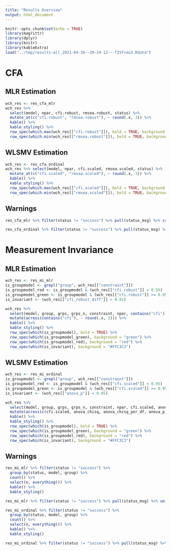 ```yaml
---
title: "Results Overview"
output: html_document
---
```


```r
knitr::opts_chunk$set(echo = TRUE)
library(magrittr)
library(dplyr)
library(knitr)
library(kableExtra)
load("../tmp/results-all_2021-04-26--20-24-12---f25fcea3.Rdata")
```


# CFA

## MLR Estimation

```r
wch_res <- res_cfa_mlr
wch_res %>% 
  select(model, npar, cfi.robust, rmsea.robust, status) %>%
  mutate_at(c("cfi.robust", "rmsea.robust"), ~ round(.x, 3)) %>%
  kable() %>%
  kable_styling() %>%
  row_spec(which.max(wch_res[["cfi.robust"]]), bold = TRUE, background = "lightgreen") %>%
  row_spec(which.min(wch_res[["rmsea.robust"]]), bold = TRUE, background = "lightgreen")
```

## WLSMV Estimation

```r
wch_res <- res_cfa_ordinal
wch_res %>% select(model, npar, cfi.scaled, rmsea.scaled, status) %>%
  mutate_at(c("cfi.scaled", "rmsea.scaled"), ~ round(.x, 3)) %>%
  kable() %>%
  kable_styling() %>%
  row_spec(which.max(wch_res[["cfi.scaled"]]), bold = TRUE, background = "lightgreen") %>%
  row_spec(which.min(wch_res[["rmsea.scaled"]]), bold = TRUE, background = "lightgreen")

```

## Warnings

```r
res_cfa_mlr %>% filter(status != "success") %>% pull(status_msg) %>% cat()
```


```r
res_cfa_ordinal %>% filter(status != "success") %>% pull(status_msg) %>% cat()
```


# Measurement Invariance

## MLR Estimation

```r
wch_res <- res_mi_mlr
is_groupmodel <- grepl("group", wch_res[["constraint"]])
is_groupmodel_red <- is_groupmodel & (wch_res[["cfi.robust"]] < 0.95)
is_groupmodel_green <- is_groupmodel & (wch_res[["cfi.robust"]] >= 0.95)
is_invariant <- (wch_res[["cfi_robust_diff"]] > 0.01)

wch_res %>% 
  select(model, group, grps, grps_n, constraint, npar, contains("cfi")) %>%
  mutate(across(contains("cfi"), ~ round(.x, 3))) %>%
  kable() %>%
  kable_styling() %>%
  row_spec(which(is_groupmodel), bold = TRUE) %>%
  row_spec(which(is_groupmodel_green), background = "green") %>%
  row_spec(which(is_groupmodel_red), background = "red") %>%
  row_spec(which(is_invariant), background = "#FFC3C3")

```

## WLSMV Estimation

```r
wch_res <- res_mi_ordinal
is_groupmodel <- grepl("group", wch_res[["constraint"]])
is_groupmodel_red <- is_groupmodel & (wch_res[["cfi.scaled"]] < 0.95)
is_groupmodel_green <- is_groupmodel & (wch_res[["cfi.scaled"]] >= 0.95)
is_invariant <- (wch_res[["anova_p"]] < 0.05)

wch_res %>% 
  select(model, group, grps, grps_n, constraint, npar, cfi.scaled, anova_chisq, anova_df, anova_chisq_per_df, anova_p) %>%
  mutate(across(c(cfi.scaled, anova_chisq, anova_chisq_per_df, anova_p), ~ round(.x, 3))) %>%
  kable() %>%
  kable_styling() %>%
  row_spec(which(is_groupmodel), bold = TRUE) %>%
  row_spec(which(is_groupmodel_green), background = "green") %>%
  row_spec(which(is_groupmodel_red), background = "red") %>%
  row_spec(which(is_invariant), background = "#FFC3C3")
```

## Warnings

```r
res_mi_mlr %>% filter(status != "success") %>%
  group_by(status, model, group) %>%
  count() %>%
  select(n, everything()) %>%
  kable() %>%
  kable_styling()
```

```r
res_mi_mlr %>% filter(status != "success") %>% pull(status_msg) %>% unique() %>% cat()
```


```r
res_mi_ordinal %>% filter(status != "success") %>%
  group_by(status, model, group) %>%
  count() %>%
  select(n, everything()) %>%
  kable() %>%
  kable_styling()
```

```r
res_mi_ordinal %>% filter(status != "success") %>% pull(status_msg) %>% unique() %>% cat()
```
